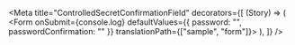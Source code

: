 
<Meta
  title="ControlledSecretConfirmationField"
  decorators={[
    (Story) => (
      <Form onSubmit={console.log} defaultValues={{ password: "", passwordConfirmation: "" }} translationPath={["sample", "form"]}>
        <Story />
      </Form>
    ),
  ]}
/>

<Story name="Default">
  <ControlledSecretConfirmationField name="password" />
</Story>

<Story name="WithHardcodedText">
  <ControlledSecretConfirmationField name="password" label="Password" confirmationLabel="Password Confirmation" helpText="A help text" confirmationHelpText="Another help text" />
</Story>

<Story name="WithStyling">
  <ControlledSecretConfirmationField name="password" className="has-background-blue-light" />
</Story>

<Story name="WithCheck">
  <ControlledSecretConfirmationField
    name="password"
    rules={{
      required: true,
    }}
  />
</Story>

<Story name="WithInitialFocus">
  <ControlledSecretConfirmationField name="password" autoFocus={true} />
</Story>

